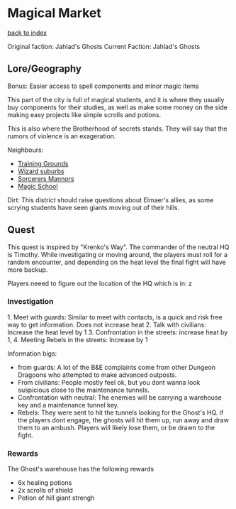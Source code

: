 = Magical Market =
[[../flow.wiki|back to index]]

Original faction: Jahlad's Ghosts
Current Faction: Jahlad's Ghosts

== Lore/Geography ==

Bonus: Easier access to spell components and minor magic items

This part of the city is full of magical students, and it is where they usually buy components for their studies, as well as make some money on the side making easy projects like simple scrolls and potions.

This is also where the Brotherhood of secrets stands. They will say that the rumors of violence is an exageration. 

Neighbours:
* [[3.wiki|Training Grounds]]
* [[7.wiki|Wizard suburbs]]
* [[9.wiki|Sorcerers Mannors]]
* [[11.wiki|Magic School]]

Dirt: This district should raise questions about Elmaer's allies, as some scrying students have seen giants moving out of their hills.

== Quest ==

This quest is inspired by "Krenko's Way". The commander of the neutral HQ is Timothy. While investigating or moving around, the players must roll for a random encounter, and depending on the heat level the final fight will have more backup.

Players neeed to figure out the location of the HQ which is in: <insert descriptor here>z

=== Investigation ===

1. Meet with guards: Similar to meet with contacts, is a quick and risk free way to get information. Does not increase heat
2. Talk with civilians: Increase the heat level by 1
3. Confrontation in the streets: increase heat by 1, 
4. Meeting Rebels in the streets: Increase by 1
   
Information bigs:
* from guards: A lot of the B&E complaints come from other Dungeon Dragoons who attempted to make advanced outposts.
* From civilians: People mostly feel ok, but you dont wanna look suspicious close to the maintenance tunnels.
* Confrontation with neutral: The enemies will be carrying a warehouse key and a maintenance tunnel key.
* Rebels: They were sent to hit the tunnels looking for the Ghost's HQ. if the players dont engage, the ghosts will hit them up, run away and draw them to an ambush. Players will likely lose them, or be drawn to the fight.

=== Rewards ===

The Ghost's warehouse has the following rewards
* 6x healing potions
* 2x scrolls of shield
* Potion of hill giant strengh
